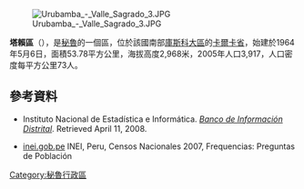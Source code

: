 [[Image:Urubamba_-_Valle_Sagrado_3.JPG|right]]

'''塔賴區'''（{{lang-es|Distrito de Taray}}），是[[秘魯|秘魯]]的一個區，位於該國南部[[庫斯科大區|庫斯科大區]]的[[卡爾卡省|卡爾卡省]]，始建於1964年5月6日，面積53.78平方公里，海拔高度2,968米，2005年人口3,917，人口密度每平方公里73人。

==參考資料==
*{{es icon}} Instituto Nacional de Estadística e Informática. ''[https://web.archive.org/web/20080423164200/http://desa.inei.gob.pe/mapas/bid/ Banco de Información Distrital]''. Retrieved April 11, 2008.
*[https://web.archive.org/web/20130127005551/http://iinei.inei.gob.pe/iinei/RedatamCpv2007.asp?id=ResultadosCensales%3Fori%3DC inei.gob.pe] INEI, Peru, Censos Nacionales 2007, Frequencias: Preguntas de Población

{{Peru-geo-stub}}
[[Category:秘魯行政區|Category:秘魯行政區]]